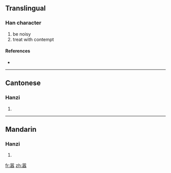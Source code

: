 {{also|囂}}
==Translingual==

===Han character===
{{Han char|rn=30|rad=口|as=15|sn=18|four=|canj=口口一人口 (RRMOR)}}

# be noisy
# treat with contempt

====References====
* {{Han ref|kx=0213.171|hdz=10700.010|uh=56A3|ud=22179}}

----

==Cantonese==

===Hanzi===
{{yue-hanzi|jyut=|y=hiu1|tra=囂}}

# {{defn|Cantonese}}

----

==Mandarin==

===Hanzi===
{{cmn-hanzi|tra=囂|pin=[[xiāo]] ([[xiao1]])|wg=hsiao<sup>1</sup>}}

# {{defn|Mandarin}}

[[fr:嚣]]
[[zh:嚣]]